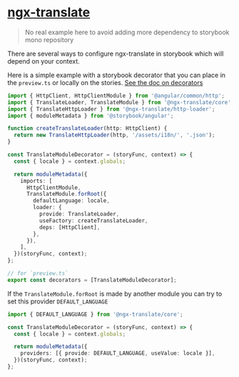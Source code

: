 
<Meta title="stories / frameworks / angular / others / ngx-translate" />

# [ngx-translate](https://github.com/ngx-translate/core)

> No real example here to avoid adding more dependency to storybook mono repository

There are several ways to configure ngx-translate in storybook which will depend on your context.

Here is a simple example with a storybook decorator that you can place in the `preview.ts` or locally on the stories.
[See the doc on decorators](https://storybook.js.org/docs/angular/writing-stories/decorators)

```ts
import { HttpClient, HttpClientModule } from '@angular/common/http';
import { TranslateLoader, TranslateModule } from '@ngx-translate/core';
import { TranslateHttpLoader } from '@ngx-translate/http-loader';
import { moduleMetadata } from '@storybook/angular';

function createTranslateLoader(http: HttpClient) {
  return new TranslateHttpLoader(http, '/assets/i18n/', '.json');
}

const TranslateModuleDecorator = (storyFunc, context) => {
  const { locale } = context.globals;

  return moduleMetadata({
    imports: [
      HttpClientModule,
      TranslateModule.forRoot({
        defaultLanguage: locale,
        loader: {
          provide: TranslateLoader,
          useFactory: createTranslateLoader,
          deps: [HttpClient],
        },
      }),
    ],
  })(storyFunc, context);
};

// for `preview.ts`
export const decorators = [TranslateModuleDecorator];
```

If the `TranslateModule.forRoot` is made by another module you can try to set this provider `DEFAULT_LANGUAGE`

```ts
import { DEFAULT_LANGUAGE } from '@ngx-translate/core';

const TranslateModuleDecorator = (storyFunc, context) => {
  const { locale } = context.globals;

  return moduleMetadata({
    providers: [{ provide: DEFAULT_LANGUAGE, useValue: locale }],
  })(storyFunc, context);
};
```
